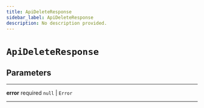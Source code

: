 ```yaml
---
title: ApiDeleteResponse
sidebar_label: ApiDeleteResponse
description: No description provided.
---
```


# `ApiDeleteResponse`

## Parameters

---

**<span className="parameter-name">error</span>** <span className="optional-status">required</span> `null` | `Error`

---
